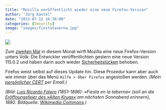 ```yaml
---
title: "Mozilla veröffentlicht wieder eine neue Firefox-Version"
author: "Jörg Kantel"
date: "2023-07-12 16:30:00"
categories: [Security]
image: "images/fiestataverna.jpg"
---
```


[![](images/fiestataverna-b.jpg)](https://upload.wikimedia.org/wikipedia/commons/7/70/Falero_3_the_party_at_the_tavern_12101495235961.jpg)

Zum [zweiten Mal](https://kantel.github.io/posts/2023070401_firefox_update/) in diesem Monat wirft Mozilla eine neue Firefox-Version unters Volk: Die Entwickler veröffentlichten gestern eine neue Version 115.0.2 und haben darin auch wieder [Sicherheitslücken](https://www.mozilla.org/en-US/firefox/115.0.2/releasenotes/) behoben.

Firefox weist selbst auf dieses Update hin. Diese Prozedur kann aber auch wie immer über das Menü `Hilfe > Über Firefox` angestoßen werden. *(Mein [persönlicher CERT](http://www.gwdg.de/~mreiman1/) per Email.)*

*(Bild: [Luis Ricardo Falero](https://de.wikipedia.org/wiki/Luis_Ricardo_Falero) (1851-1896): »Fiesta en la taberna« (soll an die [Eröffnungsfeier des »Alten Krugs«](https://kantel.github.io/posts/2023071101_neuer_alter_krug/) am nächsten Sonnabend erinnern), 1880. Bildquelle: [Wikimedia Commons](https://commons.wikimedia.org/wiki/File:Falero_3_the_party_at_the_tavern_12101495235961.jpg?uselang=de).)*